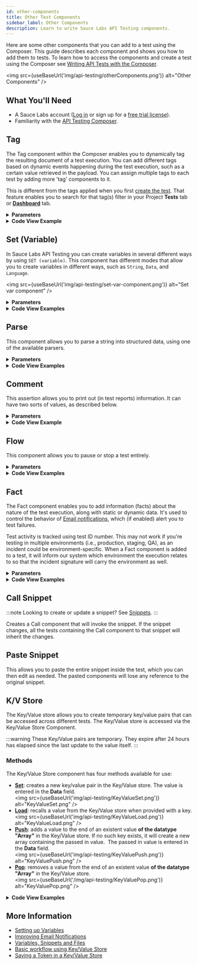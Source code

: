 ```yaml
---
id: other-components
title: Other Test Components
sidebar_label: Other Components
description: Learn to write Sauce Labs API Testing components.
---
```



Here are some other components that you can add to a test using the Composer. This guide describes each component and shows you how to add them to tests. To learn how to access the components and create a test using the Composer see [Writing API Tests with the Composer](/api-testing/composer/).

<img src={useBaseUrl('img/api-testing/otherComponents.png')} alt="Other Components" />

## What You'll Need

- A Sauce Labs account ([Log in](https://accounts.saucelabs.com/am/XUI/#login/) or sign up for a [free trial license](https://saucelabs.com/sign-up)).
- Familiarity with the [API Testing Composer](/api-testing/composer/).

## Tag

The Tag component within the Composer enables you to dynamically tag the resulting document of a test execution. You can add different tags based on dynamic events happening during the test execution, such as a certain value retrieved in the payload. You can assign multiple tags to each test by adding more 'tag' components to it.

This is different from the tags applied when you first [create the test](/api-testing/composer/#create-a-composer-test). That feature enables you to search for that tag(s) filter in your Project **Tests** tab or [**Dashboard**](/api-testing/project-dashboard) tab.

<details>
  <summary><strong>Parameters</strong></summary>

  <table id="table-api">
    <tbody>
    <tr>
    <td colSpan='2'>Fields</td>
    </tr>
      <tr>
      <td><strong>Tag</strong></td>
      <td><p><small>| REQUIRED | STRING |</small></p></td>
      </tr>
    </tbody>
  </table>

  #### Examples

  Here's an example of how you could use a tag in the Composer tab.

  <img src={useBaseUrl('img/api-testing/tagComposer.png')} alt="tagComposer.jpg"/>

  You can also add tags to the test details screen when you create or edit a test.<br/><img src={useBaseUrl('img/api-testing/tagNewtest.png')} alt="Tag Component - create new test"/>

  Static tags will be displayed in your **Tests** list.<br/><img src={useBaseUrl('img/api-testing/testsTag.webp')} alt="Tests tag.jpg"/>

  All tags, dynamic and static will mark the test execution documents. On your project **Dashboard**, you can filter events by tags.<br/><img src={useBaseUrl('img/api-testing/projDashTag.webp')} alt="project dashboard tag"/>
</details>

<details>
  <summary><strong>Code View Example</strong></summary>

  ```yaml
  - id: tag
    value: Production
  ```
</details>

## Set (Variable)

In Sauce Labs API Testing you can create variables in several different ways by using `SET (variable)`. This component has different modes that allow you to create variables in different ways, such as `String`, `Data`, and `Language`.

<img src={useBaseUrl('img/api-testing/set-var-component.png')} alt="Set var component" />

<details>
  <summary><strong>Parameters</strong></summary>

  <table id="table-api">
    <tbody>
    <tr>
    <td colSpan='2'>Fields</td>
    </tr>
      <tr>
      <td><strong>Variable</strong></td>
      <td><p><small>| REQUIRED | STRING |</small></p></td>
      </tr>
      <tr>
      <td><strong>Mode</strong></td>
      <td><p><small>| REQUIRED | STRING, DATA, or LANGUAGE |</small></p></td>
      </tr>
      <tr>
      <td><strong>Value (depends on ‘Mode = String’)</strong></td>
      <td><p><small>| REQUIRED | DATA |</small></p></td>
      </tr>
      <tr>
      <td><strong>Data (depends on ‘Mode = Data’)</strong></td>
      <td><p><small>| REQUIRED | DATA |</small></p></td>
      </tr>
      <tr>
      <td><strong>Lang (depends on ‘Mode = Language’)</strong></td>
      <td><p><small>| REQUIRED | JAVASCRIPT or TEMPLATE |</small></p></td>
      </tr>
      <tr>
      <td><strong>Body (depends on ‘Mode = Language’)</strong></td>
      <td><p><small>| REQUIRED | DATA |</small></p></td>
      </tr>
    </tbody>
  </table>

  **Mode: String**

  This mode generates a String variable, which can be a static value or a variable taken from the response payload. If it is a static value you just have to write it and the engine will take it as is. If it is a variable the engine will evaluate the variable value every time the test will be executed. Check out [the example](/api-testing/use-cases/set-variable/#mode-string) to learn more about this mode.

  **Mode: Data**

  Using this mode, the variable will be evaluated (like the Expression field), therefore the variable type can be everything. The variable type will depend on the object being evaluated. In the Data field, you need to enter a single line expression that returns a value. To learn more about this mode, check out [the example](/api-testing/use-cases/set-variable/#mode-data).

  **Mode: Language**

  This is the most advanced way to create your variables. There are two different options available: `Javascript` and `Template`.

  - #### Lang: Javascript

    In this mode you can create your variable by writing a JavaScript script in the `Body` field. It can be a complete script with variable declarations or loops.

  - #### Lang: Template

    In this mode you can create your own template in the same way as it is done for Request Body, the advantage here is that you can print the variable to check if all is correct (Body cannot be printed).

  You can learn more about this mode by checking out [the example](/api-testing/use-cases/set-variable/#mode-language).
</details>

<details>
  <summary><strong>Code View Examples</strong></summary>

  ```yaml
  - id: set
    var: product
    mode: string
    value: t-shirt
  ```

  ```yaml
  - id: set
    var: product
    mode: string
    value: ${payload.name}
  ```

  ```yaml
  - id: set
    var: product
    mode: object
    object: '["Bluetooth Headphones","Long Sleeve Shirt","Baseball Cap"]'
  ```

  ```yaml
  - id: set
    var: product
    mode: object
    object: payload.filter(it=>it.name=='Bluetooth Headphones')
  ```

  ```yaml
  - id: set
    var: jsonData
    mode: lang
    lang: javascript
    body: |-
      var pieces = token.split('.')
      var b64payload = pieces[1]
      var decoded = Buffer.from(b64payload,'base64').toString()
      var json = JSON.parse(decoded)
      return json
  ```

  ```yaml
  - id: set
    var: new_product
    mode: lang
    lang: template
    body: >-
      {
          "id": 4,
          "name": "T-Shirt",
          "price": ${price},
          "category": "1",
          "description": "This is product ${id}!",
          "quantity": 5,
          "imageURL": "http://image.com",
          "color": ["red", "green"],
          "createdAt": "${D.format (D.nowMillis(), 'yyyy-MM-DD')}",
          "updatedAt": "${D.format (D.nowMillis(), 'yyyy-MM-DD')}T${D.format(D.nowMillis(), 'HH:mm:ssz')}"
        }
  ```
</details>

## Parse

This component allows you to parse a string into structured data, using one of the available parsers.

<details>
  <summary><strong>Parameters</strong></summary>

  <table id="table-api">
    <tbody>
    <tr>
    <td colSpan='2'>Fields</td>
    </tr>
      <tr>
      <td><strong>Variable</strong></td>
      <td><p><small>| REQUIRED | STRING |</small></p><p>The name of the variable you want to parse.</p></td>
      </tr>
      <tr>
      <td><strong>Adapter</strong></td>
      <td><p><small>| REQUIRED | json, xml, etc. |</small></p><p>The parser to use</p></td>
      </tr>
    </tbody>
  </table>

  <img src={useBaseUrl('img/api-testing/parseComponentUI.png')} alt="Parse component UI" />

  #### Examples

  Set a variable (which will be a plain string) as a list of colors.

  <img src={useBaseUrl('img/api-testing/parseComponentUI_variable.png')} alt="Parse component variable"/>

  Next, use the **Comment** component to see what happens if you print “colors[1]” before and after parsing it into JSON.

  <img src={useBaseUrl('img/api-testing/parseComponentUI_test.png')} alt="Parse component test"/>

  Here are the results of the above test:

  <img src={useBaseUrl('img/api-testing/parseComponentUI_results.png')} alt="Parse component test"/>

  Before parsing the string, the test will consider the variable `colors` as one big string so `colors[1]` will print `“` as that is the second character in the string. After parsing the string into JSON the system can traverse through the variable as a JSON, so `colors[1]` will print the second element in the JSON array: `blue`.
</details>

<details>
  <summary><strong>Code View Examples</strong></summary>

  ```yaml
  - id: parse
    var: varName
    adapter: json
  ```

  ```yaml
  - id: parse
    var: fileName
    adapter: csv
  ```
</details>

## Comment

This assertion allows you to print out (in test reports) information. It can have two sorts of values, as described below.

<details>
  <summary><strong>Parameters</strong></summary>

  There are no parameters -- text only.

  #### Examples

  The first is a normal string value. An example of that would be to explain what a specific WHEN loop is being used for. Similar to when you write comments in code.

  ```txt
  This is a comment
  ```

  The second is useful for test debugging and analysis. You can pass variables into the comments. An example use of this would be to print out the product ID being used in the current loop of a test.

  ```text
  The value of the ID is ${payload.id}
  ```
</details>

<details>
  <summary><strong>Code View Example</strong></summary>

  ```yaml
  - id: comment
    text: This is a comment
  ```

  ```yaml
  - id: comment
    text: The value of the ID is ${payload.id}
  ```
</details>

## Flow

This component allows you to pause or stop a test entirely.

<details>
  <summary><strong>Parameters</strong></summary>

  <table id="table-api">
    <tbody>
    <tr>
    <td colSpan='2'>Fields</td>
    </tr>
      <tr>
      <td><strong>Command</strong></td>
      <td><p><small>| REQUIRED | 'stop', 'wait' |</small></p><p>This parameter defines the action you want to take. 'Stop' will stop the test. 'Wait' will pause the test for a number of milliseconds defined in the 'Value' parameter.</p></td>
      </tr>
      <tr>
      <td><strong>Value</strong></td>
      <td><p><small>| REQUIRED | INTEGER |</small></p><p>Depends on 'Command = wait'. The number of milliseconds you want to pause the test for.</p></td>
      </tr>
    </tbody>
  </table>

  #### Examples

  This component is especially useful when combined with the [`If` component](#if). See the examples below:

  <img src={useBaseUrl('img/api-testing/flow_stop.png')} alt="flow_stop.png"/>

  If the statusCode is not `200`, the test will be halted; none of the remaining assertions will be checked.

  <img src={useBaseUrl('img/api-testing/flow_wait.png')} alt="flow_wait.png"/>

  In this example, the test will wait 1000 milliseconds before performing the `GET` request.
</details>

<details>
  <summary><strong>Code View Examples</strong></summary>

  ```yaml
  - id: flow
    command: stop
  ```

  ```yaml
  - id: flow
    command: wait
    value: 1000
  ```
</details>

## Fact

The Fact component enables you to add information (facts) about the nature of the test execution, along with static or dynamic data. It's used to control the behavior of [Email notifications](/api-testing/project-access/#email-notifications), which (if enabled) alert you to test failures.

Test activity is tracked using test ID number. This may not work if you're testing in multiple environments (i.e., production, staging, QA), as an incident could be environment-specific. When a Fact component is added to a test, it will inform our system which environment the execution relates to so that the incident signature will carry the environment as well.

<details>
  <summary><strong>Parameters</strong></summary>

  <table id="table-api">
    <tbody>
    <tr>
    <td colSpan='2'>Fields</td>
    </tr>
      <tr>
      <td><strong>Identifier</strong></td>
      <td><p><small>| REQUIRED | STRING |</small></p><p>Should be unique within the test.</p></td>
      </tr>
      <tr>
      <td><strong>Label</strong></td>
      <td><p><small>| REQUIRED |</small></p><p>To provide an understanding of the Fact.</p></td>
      </tr>
      <tr>
      <td><strong>Value</strong></td>
      <td><p><small>| REQUIRED | STRING |</small></p><p>String value that supports the template language (i.e., <code>$&#123;...&#125;</code>). </p></td>
      </tr>
    </tbody>
  </table>

  :::caution
  The Fact component should be set as high up in the test as possible. If the test fails before it reaches the Fact, then it will not be set.
  :::

  <br/>

  Learn how to [improve the email notifications](/api-testing/use-cases/fact/#setting-alert-environments), [disable the notifications](/api-testing/use-cases/fact/#disabling-email-notifications) and [set the thresholds](/api-testing/use-cases/fact/#setting-email-notification-thresholds) by checking the examples.
</details>

<details>
  <summary><strong>Code View Examples</strong></summary>

  ```yaml
  - id: fact
    identifier: environment
    label: environment
    value: ${env}
  ```
</details>

## Call Snippet

:::note
Looking to create or update a snippet? See [Snippets](/api-testing/vault/#snippets).
:::

Creates a Call component that will invoke the snippet. If the snippet changes, all the tests containing the Call component to that snippet will inherit the changes.

## Paste Snippet

This allows you to paste the entire snippet inside the test, which you can then edit as needed. The pasted components will lose any reference to the original snippet.

## K/V Store

The Key/Value store allows you to create temporary key/value pairs that can be accessed across different tests. The Key/Value store is accessed via the Key/Value Store Component.

:::warning
These Key/Value pairs are temporary. They expire after 24 hours has elapsed since the last update to the value itself.
:::

### Methods

The Key/Value Store component has four methods available for use:

- [**Set**](/api-testing/use-cases/key-value/#basic-workflow-set-and-load-methods): creates a new key/value pair in the Key/Value store. The value is entered in the **Data** field.<br/><img src={useBaseUrl('img/api-testing/KeyValueSet.png')} alt="KeyValueSet.png" />
- [**Load**](/api-testing/use-cases/key-value/#basic-workflow-set-and-load-methods): recalls a value from the Key/Value store when provided with a key.<br/><img src={useBaseUrl('img/api-testing/KeyValueLoad.png')} alt="KeyValueLoad.png" />
- [**Push**](/api-testing/use-cases/key-value/#pushpop-workflow): adds a value to the end of an existent value **of the datatype "Array"** in the Key/Value store. If no such key exists, it will create a new array containing the passed in value.  The passed in value is entered in the **Data** field.<br/><img src={useBaseUrl('img/api-testing/KeyValuePush.png')} alt="KeyValuePush.png" />
- [**Pop**](/api-testing/use-cases/key-value/#pushpop-workflow): removes a value from the end of an existent value **of the datatype "Array"** in the Key/Value store.<br/><img src={useBaseUrl('/img/api-testing/KeyValuePop.png')} alt="KeyValuePop.png" />

<details>
  <summary><strong>Code View Examples</strong></summary>

  ```yaml
  - id: kv
    key:
    action: load
    var:
  ```

  ```yaml
  - id: kv
    key: prods
    action: load
    var: kvprods
  ```

  ```yaml
  - id: kv
    key:
    action: pop
    var:
  ```

  ```yaml
  - id: kv
    key:
    action: set
    object:
  ```

  ```yaml
  - id: kv
    key: adasd
    action: set
    object: products[0].name
  ```

  ```yaml
  - id: kv
    key: prods
    action: set
    object: '[products[0].color]'
  ```

  ```yaml
  - id: kv
    key:
    action: push
    object:
  ```
</details>

## More Information

- [Setting up Variables](/api-testing/use-cases/set-variable/)
- [Improving Email Notifications](/api-testing/use-cases/fact/)
- [Variables, Snippets and Files](/api-testing/vault/)
- [Basic workflow using Key/Value Store](/api-testing/use-cases/key-value/)
- [Saving a Token in a Key/Value Store](/api-testing/use-cases/saving-token-kv/)
